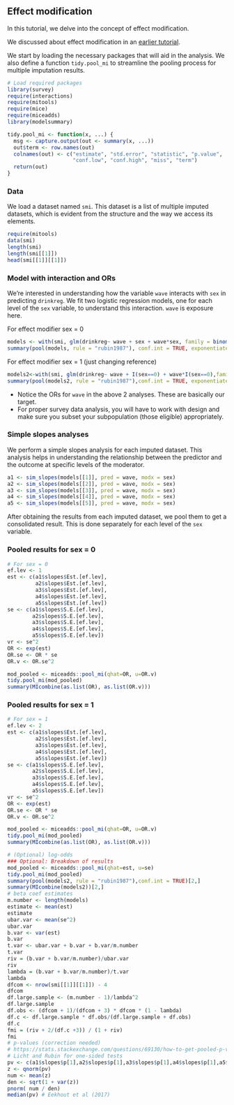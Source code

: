 ## Effect modification {.unnumbered}

In this tutorial, we delve into the concept of effect modification.

::: callout-important
We discussed about effect modification in an [earlier tutorial](confounding7.html).
:::

We start by loading the necessary packages that will aid in the analysis. We also define a function `tidy.pool_mi` to streamline the pooling process for multiple imputation results.

```r
# Load required packages
library(survey)
require(interactions)
require(mitools)
require(mice)
require(miceadds)
library(modelsummary)

tidy.pool_mi <- function(x, ...) {
  msg <- capture.output(out <- summary(x, ...))
  out$term <- row.names(out)
  colnames(out) <- c("estimate", "std.error", "statistic", "p.value",
                     "conf.low", "conf.high", "miss", "term")
  return(out)
}
```

### Data

We load a dataset named `smi`. This dataset is a list of multiple imputed datasets, which is evident from the structure and the way we access its elements.

```r
require(mitools)
data(smi)
length(smi)
length(smi[[1]])
head(smi[[1]][[1]])
```

### Model with interaction and ORs

We're interested in understanding how the variable `wave` interacts with `sex` in predicting `drinkreg`. We fit two logistic regression models, one for each level of the `sex` variable, to understand this interaction. `wave` is exposure here.

For effect modifier sex = 0

```r
models <- with(smi, glm(drinkreg~ wave + sex + wave*sex, family = binomial()))
summary(pool(models, rule = "rubin1987"), conf.int = TRUE, exponentiate = TRUE)[2,]
```

For effect modifier sex = 1 (just changing reference)

```r
models2<-with(smi, glm(drinkreg~ wave + I(sex==0) + wave*I(sex==0),family=binomial()))
summary(pool(models2, rule = "rubin1987"),conf.int = TRUE, exponentiate = TRUE)[2,]
```

-   Notice the ORs for `wave` in the above 2 analyses. These are basically our target.
-   For proper survey data analysis, you will have to work with design and make sure you subset your subpopulation (those eligible) appropriately.

### Simple slopes analyses

We perform a simple slopes analysis for each imputed dataset. This analysis helps in understanding the relationship between the predictor and the outcome at specific levels of the moderator.

```r
a1 <- sim_slopes(models[[1]], pred = wave, modx = sex)
a2 <- sim_slopes(models[[2]], pred = wave, modx = sex)
a3 <- sim_slopes(models[[3]], pred = wave, modx = sex)
a4 <- sim_slopes(models[[4]], pred = wave, modx = sex)
a5 <- sim_slopes(models[[5]], pred = wave, modx = sex)
```

After obtaining the results from each imputed dataset, we pool them to get a consolidated result. This is done separately for each level of the `sex` variable.

### Pooled results for sex = 0

```r
# For sex = 0
ef.lev <- 1
est <- c(a1$slopes$Est.[ef.lev],
         a2$slopes$Est.[ef.lev],
         a3$slopes$Est.[ef.lev],
         a4$slopes$Est.[ef.lev],
         a5$slopes$Est.[ef.lev])
se <- c(a1$slopes$S.E.[ef.lev],
        a2$slopes$S.E.[ef.lev],
        a3$slopes$S.E.[ef.lev],
        a4$slopes$S.E.[ef.lev],
        a5$slopes$S.E.[ef.lev])
vr <- se^2
OR <- exp(est)
OR.se <- OR * se
OR.v <- OR.se^2

mod_pooled <- miceadds::pool_mi(qhat=OR, u=OR.v)
tidy.pool_mi(mod_pooled)
summary(MIcombine(as.list(OR), as.list(OR.v)))
```

### Pooled results for sex = 1

```r
# For sex = 1
ef.lev <- 2
est <- c(a1$slopes$Est.[ef.lev],
         a2$slopes$Est.[ef.lev],
         a3$slopes$Est.[ef.lev],
         a4$slopes$Est.[ef.lev],
         a5$slopes$Est.[ef.lev])
se <- c(a1$slopes$S.E.[ef.lev],
        a2$slopes$S.E.[ef.lev],
        a3$slopes$S.E.[ef.lev],
        a4$slopes$S.E.[ef.lev],
        a5$slopes$S.E.[ef.lev])
vr <- se^2
OR <- exp(est)
OR.se <- OR * se
OR.v <- OR.se^2

mod_pooled <- miceadds::pool_mi(qhat=OR, u=OR.v)
tidy.pool_mi(mod_pooled)
summary(MIcombine(as.list(OR), as.list(OR.v)))
```

```r
# (Optional) log-odds
### Optional: Breakdown of results
mod_pooled <- miceadds::pool_mi(qhat=est, u=se)
tidy.pool_mi(mod_pooled)
summary(pool(models2, rule = "rubin1987"),conf.int = TRUE)[2,]
summary(MIcombine(models2))[2,]
# beta coef estimates
m.number <- length(models)
estimate <- mean(est)
estimate
ubar.var <- mean(se^2)
ubar.var
b.var <- var(est)
b.var
t.var <- ubar.var + b.var + b.var/m.number
t.var
riv = (b.var + b.var/m.number)/ubar.var
riv
lambda = (b.var + b.var/m.number)/t.var
lambda
dfcom <- nrow(smi[[1]][[1]]) - 4
dfcom
df.large.sample <- (m.number - 1)/lambda^2
df.large.sample
df.obs <- (dfcom + 1)/(dfcom + 3) * dfcom * (1 - lambda)
df.c <- df.large.sample * df.obs/(df.large.sample + df.obs)
df.c
fmi = (riv + 2/(df.c +3)) / (1 + riv)
fmi
# p-values (correction needed)
# https://stats.stackexchange.com/questions/69130/how-to-get-pooled-p-values-on-tests-done-in-multiple-imputed-datasets
# Licht and Rubin for one-sided tests
pv <- c(a1$slopes$p[1],a2$slopes$p[1],a3$slopes$p[1],a4$slopes$p[1],a5$slopes$p[1])
z <- qnorm(pv)  
num <- mean(z)
den <- sqrt(1 + var(z))
pnorm( num / den)
median(pv) # Eekhout et al (2017) 
```
